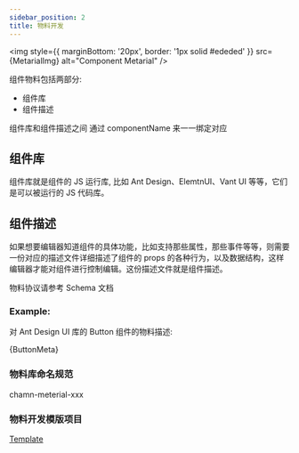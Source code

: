 ```yaml
---
sidebar_position: 2
title: 物料开发
---
```



<img
  style={{ marginBottom: '20px', border: '1px solid #ededed' }}
  src={MetarialImg}
  alt="Component Metarial"
/>

组件物料包括两部分:

- 组件库
- 组件描述

组件库和组件描述之间 通过 componentName 来一一绑定对应

## 组件库

组件库就是组件的 JS 运行库, 比如 Ant Design、ElemtnUI、Vant UI 等等，它们是可以被运行的 JS 代码库。

## 组件描述

如果想要编辑器知道组件的具体功能，比如支持那些属性，那些事件等等，则需要一份对应的描述文件详细描述了组件的 props 的各种行为，以及数据结构，这样编辑器才能对组件进行控制编辑。这份描述文件就是组件描述。

物料协议请参考 Schema 文档

### Example:

对 Ant Design UI 库的 Button 组件的物料描述:

<CodeBlock language="tsx" title="Editor.tsx" showLineNumbers>
  {ButtonMeta}
</CodeBlock>

### 物料库命名规范

chamn-meterial-xxx

### 物料开发模版项目

[Template](https://github.com/ByteCrazy/chameleon-material-template)
